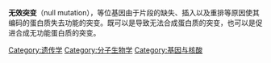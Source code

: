 {{Unreferenced|time=2012-06-12T03:00:34+00:00 }}
'''无效突变'''（null mutation），等位基因由于片段的缺失、插入以及重排等原因使其编码的蛋白质失去功能的突变。既可以是导致无法合成蛋白质的突变，也可以是促进合成无功能蛋白质的突变。

{{小作品}}
[[Category:遗传学|Category:遗传学]]
[[Category:分子生物学|Category:分子生物学]]
[[Category:基因与核酸|Category:基因与核酸]]